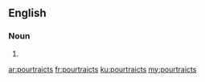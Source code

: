 ==English==

===Noun===
{{head|en|plural}}

# {{plural of|pourtraict|lang=en}}

[[ar:pourtraicts]]
[[fr:pourtraicts]]
[[ku:pourtraicts]]
[[my:pourtraicts]]